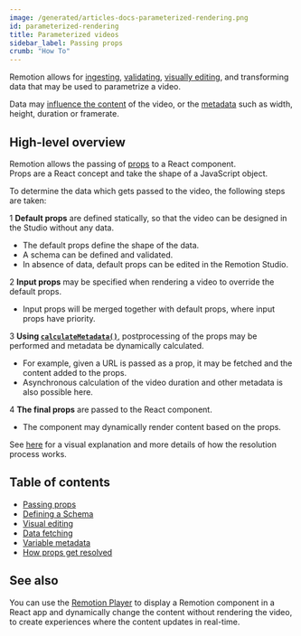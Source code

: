 ```yaml
---
image: /generated/articles-docs-parameterized-rendering.png
id: parameterized-rendering
title: Parameterized videos
sidebar_label: Passing props
crumb: "How To"
---
```


Remotion allows for [ingesting](/docs/passing-props), [validating](/docs/schemas), [visually editing](/docs/visual-editing), and transforming data that may be used to parametrize a video.

Data may [influence the content](/docs/data-fetching) of the video, or the [metadata](/docs/dynamic-metadata) such as width, height, duration or framerate.

## High-level overview

Remotion allows the passing of [props](https://react.dev/learn/passing-props-to-a-component) to a React component.  
Props are a React concept and take the shape of a JavaScript object.

To determine the data which gets passed to the video, the following steps are taken:

<Step>1</Step> <strong>Default props</strong> are defined statically, so that the video can be designed in the Studio without any data. <br/>

<ul>
<li>
The default props define the shape of the data.
</li>
<li>
A schema can be defined and validated.
</li>
<li>
In absence of data, default props can be edited in the Remotion Studio.
</li>
</ul>
<Step>2</Step> <strong>Input props</strong> may be specified when rendering a video to override the default props.<br/>
<ul>
<li>
Input props will be merged together with default props, where input props have priority.
</li>
</ul>

<Step>3</Step> <strong>Using <a href="/docs/data-fetching"><code>calculateMetadata()</code></a></strong>, postprocessing of the props may be performed and metadata be dynamically calculated.<br/>

<ul>
<li>
For example, given a URL is passed as a prop, it may be fetched and the content added to the props.
</li>
<li>
Asynchronous calculation of the video duration and other metadata is also possible here.
</li>
</ul>
<Step>4</Step> <strong>The final props</strong> are passed to the React component.
<ul>
<li>
The component may dynamically render content based on the props.
</li>
</ul>

See [here](/docs/props-resolution) for a visual explanation and more details of how the resolution process works.

## Table of contents

- [Passing props](/docs/passing-props)
- [Defining a Schema](/docs/schemas)
- [Visual editing](/docs/visual-editing)
- [Data fetching](/docs/data-fetching)
- [Variable metadata](/docs/dynamic-metadata)
- [How props get resolved](/docs/props-resolution)

## See also

You can use the [Remotion Player](/docs/player) to display a Remotion component in a React app and dynamically change the content without rendering the video, to create experiences where the content updates in real-time.
